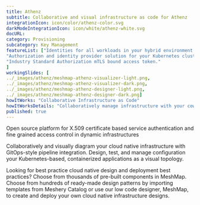 ```yaml
---
title: Athenz
subtitle: Collaborative and visual infrastructure as code for Athenz
integrationIcon: icon/color/athenz-color.svg
darkModeIntegrationIcon: icon/white/athenz-white.svg
docURL:
category: Provisioning
subcategory: Key Management
featureList: ["Identities for all workloads in your hybrid environment.",
"Authorization and identity provider solution for your Kubernetes clusters.",
"Industry Standard Authorization mTLS bound access token."
]
workingSlides: [
../_images/athenz/meshmap-athenz-visualizer-light.png,
../_images/athenz/meshmap-athenz-visualizer-dark.png,
../_images/athenz/meshmap-athenz-designer-light.png,
../_images/athenz/meshmap-athenz-designer-dark.png]
howItWorks: "Collaborative Infrastructure as Code"
howItWorksDetails: "Collaboratively manage infrastructure with your coworkers synchronously sharing the same designs."
published: true
---
```

<p>
    Open source platform for X.509 certificate based service authentication and fine grained access control in dynamic infrastructures
</p>
<p>
    Collaboratively and visually diagram your cloud native infrastructure with GitOps-style pipeline integration. Design, test, and manage configuration your Kubernetes-based, containerized applications as a visual topology.
</p>
<p>
    Looking for best practice cloud native design and deployment best practices? Choose from thousands of pre-built components in MeshMap. Choose from hundreds of ready-made design patterns by importing templates from Meshery Catalog or use our low code designer, MeshMap, to create and deploy your own cloud native infrastructure designs.
</p>
